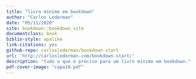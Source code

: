 ```yaml
---
title: "livro mínimo em bookdown"
author: "Carlos Lederman"
date: "05/11/2020"
site: bookdown::bookdown_site
documentclass: book
biblio-style: apalike
link-citations: yes
github-repo: carloslederman/bookdown-start
url: 'http://carloslederman.com/bookdown-start/'
description: "tudo o que é preciso para um livro minimo em bookdown."
pdf-cover-image: "capa10.pdf"
---
```

